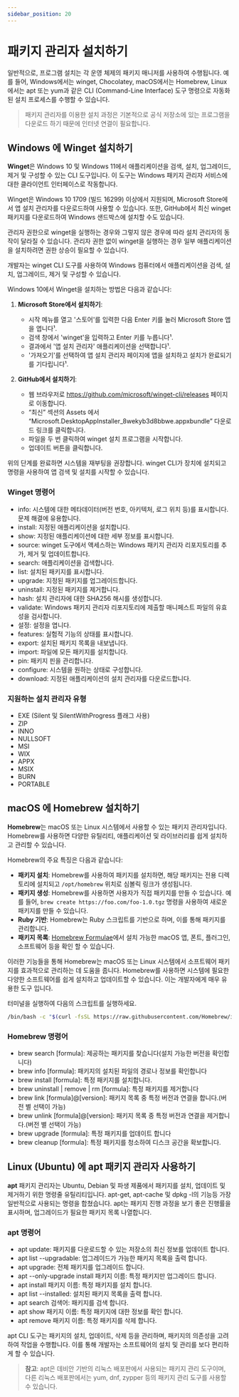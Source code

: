 ```yaml
---
sidebar_position: 20
---
```


# 패키지 관리자 설치하기

일반적으로, 프로그램 설치는 각 운영 체제의 패키지 매니저를 사용하여 수행됩니다. 예를 들어, Windows에서는 winget, Chocolatey, macOS에서는 Homebrew, Linux에서는 apt 또는 yum과 같은 CLI (Command-Line Interface) 도구 명령으로 자동화된 설치 프로세스를 수행할 수 있습니다.

> 패키지 관리자를 이용한 설치 과정은 기본적으로 공식 저장소에 있는 프로그램을 다운로드 하기 때문에 인터넷 연결이 필요합니다.

## Windows 에 Winget 설치하기

**Winget**은 Windows 10 및 Windows 11에서 애플리케이션을 검색, 설치, 업그레이드, 제거 및 구성할 수 있는 CLI 도구입니다. 이 도구는 Windows 패키지 관리자 서비스에 대한 클라이언트 인터페이스로 작동합니다.

Winget은 Windows 10 1709 (빌드 16299) 이상에서 지원되며, Microsoft Store에서 앱 설치 관리자를 다운로드하여 사용할 수 있습니다. 또한, GitHub에서 최신 winget 패키지를 다운로드하여 Windows 샌드박스에 설치할 수도 있습니다.

관리자 권한으로 winget을 실행하는 경우와 그렇지 않은 경우에 따라 설치 관리자의 동작이 달라질 수 있습니다. 관리자 권한 없이 winget을 실행하는 경우 일부 애플리케이션을 설치하려면 권한 상승이 필요할 수 있습니다.

개발자는 winget CLI 도구를 사용하여 Windows 컴퓨터에서 애플리케이션을 검색, 설치, 업그레이드, 제거 및 구성할 수 있습니다.

Windows 10에서 Winget을 설치하는 방법은 다음과 같습니다:

1. **Microsoft Store에서 설치하기**:
    - 시작 메뉴를 열고 '스토어'를 입력한 다음 Enter 키를 눌러 Microsoft Store 앱을 엽니다¹.
    - 검색 창에서 'winget'을 입력하고 Enter 키를 누릅니다¹.
    - 결과에서 '앱 설치 관리자' 애플리케이션을 선택합니다¹.
    - '가져오기'를 선택하여 앱 설치 관리자 페이지에 앱을 설치하고 설치가 완료되기를 기다립니다¹.

2. **GitHub에서 설치하기**:
    - 웹 브라우저로 https://github.com/microsoft/winget-cli/releases 페이지로 이동합니다.
    - “최신” 섹션의 Assets 에서 “Microsoft.DesktopAppInstaller_8wekyb3d8bbwe.appxbundle” 다운로드 링크를 클릭합니다.
    - 파일을 두 번 클릭하여 winget 설치 프로그램을 시작합니다.
    - 업데이트 버튼을 클릭합니다.

위의 단계를 완료하면 시스템을 재부팅을 권장합니다. winget CLI가 장치에 설치되고 명령을 사용하여 앱 검색 및 설치를 시작할 수 있습니다.

### Winget 명령어

- info: 시스템에 대한 메타데이터(버전 번호, 아키텍처, 로그 위치 등)를 표시합니다. 문제 해결에 유용합니다.
- install: 지정된 애플리케이션을 설치합니다.
- show: 지정된 애플리케이션에 대한 세부 정보를 표시합니다.
- source: winget 도구에서 액세스하는 Windows 패키지 관리자 리포지토리를 추가, 제거 및 업데이트합니다.
- search: 애플리케이션을 검색합니다.
- list: 설치된 패키지를 표시합니다.
- upgrade: 지정된 패키지를 업그레이드합니다.
- uninstall: 지정된 패키지를 제거합니다.
- hash: 설치 관리자에 대한 SHA256 해시를 생성합니다.
- validate: Windows 패키지 관리자 리포지토리에 제출할 매니페스트 파일의 유효성을 검사합니다.
- 설정: 설정을 엽니다.
- features: 실험적 기능의 상태를 표시합니다.
- export: 설치된 패키지 목록을 내보냅니다.
- import: 파일에 모든 패키지를 설치합니다.
- pin: 패키지 핀을 관리합니다.
- configure: 시스템을 원하는 상태로 구성합니다.
- download: 지정된 애플리케이션의 설치 관리자를 다운로드합니다.

### 지원하는 설치 관리자 유형

- EXE (Silent 및 SilentWithProgress 플래그 사용)
- ZIP
- INNO
- NULLSOFT
- MSI
- WIX
- APPX
- MSIX
- BURN
- PORTABLE

## macOS 에 Homebrew 설치하기

**Homebrew**는 macOS 또는 Linux 시스템에서 사용할 수 있는 패키지 관리자입니다. Homebrew를 사용하면 다양한 유틸리티, 애플리케이션 및 라이브러리를 쉽게 설치하고 관리할 수 있습니다. 

Homebrew의 주요 특징은 다음과 같습니다:

- **패키지 설치**: Homebrew를 사용하여 패키지를 설치하면, 해당 패키지는 전용 디렉토리에 설치되고 `/opt/homebrew` 위치로 심볼릭 링크가 생성됩니다.
- **패키지 생성**: Homebrew를 사용하면 사용자가 직접 패키지를 만들 수 있습니다. 예를 들어, `brew create https://foo.com/foo-1.0.tgz` 명령을 사용하여 새로운 패키지를 만들 수 있습니다.
- **Ruby 기반**: Homebrew는 Ruby 스크립트를 기반으로 하며, 이를 통해 패키지를 관리합니다.
- **패키지 목록**: [Homebrew Formulae](https://formulae.brew.sh/formula/)에서 설치 가능한 macOS 앱, 폰트, 플러그인, 소프트웨어 등을 확인 할 수 있습니다.

이러한 기능들을 통해 Homebrew는 macOS 또는 Linux 시스템에서 소프트웨어 패키지를 효과적으로 관리하는 데 도움을 줍니다. Homebrew를 사용하면 시스템에 필요한 다양한 소프트웨어를 쉽게 설치하고 업데이트할 수 있습니다. 이는 개발자에게 매우 유용한 도구 입니다.

터미널을 실행하여 다음의 스크립트를 실행하세요.

```bash
/bin/bash -c "$(curl -fsSL https://raw.githubusercontent.com/Homebrew/install/HEAD/install.sh)"
```

### Homebrew 명령어

- brew search [formula]: 제공하는 패키지를 찾습니다(설치 가능한 버전을 확인합니다)
- brew info [formula]: 패키지의 설치된 파일의 경로나 정보를 확인합니다
- brew install [formula]: 특정 패키지를 설치합니다.
- brew uninstall | remove | rm [formula]: 특정 패키지를 제거합니다
- brew link [formula]@[version]: 패키지 목록 중 특정 버전과 연결을 합니다.(버전 별 선택이 가능)
- brew unlink [formula]@[version]: 패키지 목록 중 특정 버전과 연결을 제거합니다.(버전 별 선택이 가능)
- brew upgrade [formula]: 특정 패키지를 업데이트 합니다
- brew cleanup [formula]: 특정 패키지를 청소하여 디스크 공간을 확보합니다.

## Linux (Ubuntu) 에 apt 패키지 관리자 사용하기

**apt** 패키지 관리자는 Ubuntu, Debian 및 파생 제품에서 패키지를 설치, 업데이트 및 제거하기 위한 명령줄 유틸리티입니다. apt-get, apt-cache 및 dpkg -l의 기능등 가장 일반적으로 사용되는 명령을 합쳤습니다. apt는 패키지 진행 과정을 보기 좋은 진행률을 표시하며, 업그레이드가 필요한 패키지 목록 나열합니다.

### apt 명령어

- apt update: 패키지를 다운로드할 수 있는 저장소의 최신 정보를 업데이트 합니다.
- apt list --upgradable: 업그레이드가 가능한 패키지 목록을 출력 합니다.
- apt upgrade: 전체 패키지를 업그레이드 합니다.
- apt --only-upgrade install 패키지 이름: 특정 패키지만 업그레이드 합니다.
- apt install 패키지 이름: 특정 패키지를 설치 합니다.
- apt list --installed: 설치된 패키지 목록을 출력 합니다.
- apt search 검색어: 패키지를 검색 합니다.
- apt show 패키지 이름: 특정 패키지에 대한 정보를 확인 합니다.
- apt remove 패키지 이름: 특정 패키지를 삭제 합니다.

apt CLI 도구는 패키지의 설치, 업데이트, 삭제 등을 관리하며, 패키지의 의존성을 고려하여 작업을 수행합니다. 이를 통해 개발자는 소프트웨어의 설치 및 관리를 보다 편리하게 할 수 있습니다.

> **참고**: apt은 데비안 기반의 리눅스 배포판에서 사용되는 패키지 관리 도구이며, 다른 리눅스 배포판에서는 yum, dnf, zypper 등의 패키지 관리 도구를 사용할 수 있습니다.

